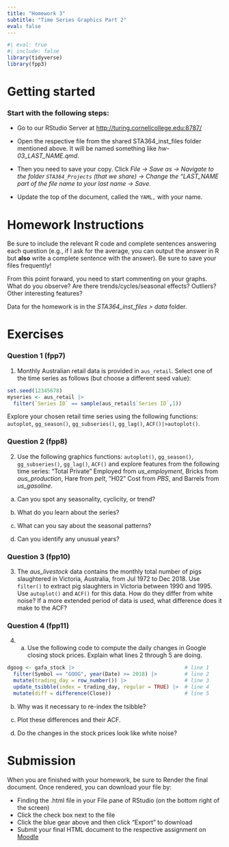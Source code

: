 ```yaml
---
title: "Homework 3"
subtitle: "Time Series Graphics Part 2"
eval: false
---
```


```r
#| eval: true
#| include: false
library(tidyverse)
library(fpp3)
```

# Getting started

### Start with the following steps:

-   Go to our RStudio Server at <http://turing.cornellcollege.edu:8787/>

-   Open the respective file from the shared STA364_inst_files folder mentioned above. It will be named something like *hw-03_LAST_NAME.qmd*.

-   Then you need to save your copy. Click *File -\> Save as -\> Navigate to the folder `STA364_Projects` (that we share) -\> Change the "LAST_NAME part of the file name to your last name -\> Save*.

-   Update the top of the document, called the `YAML,` with your name.

# Homework Instructions

::: callout-note
Be sure to include the relevant R code and complete sentences answering each question (e.g., if I ask for the average, you can output the answer in R but **also** write a complete sentence with the answer). Be sure to save your files frequently!

From this point forward, you need to start commenting on your graphs. What do you observe? Are there trends/cycles/seasonal effects? Outliers? Other interesting features?
:::

Data for the homework is in the *STA364_inst_files \> data* folder.

# Exercises

### Question 1 (fpp7)

1.  Monthly Australian retail data is provided in `aus_retail`. Select one of the time series as follows (but choose a different seed value):

```r
set.seed(12345678)
myseries <- aus_retail |>
  filter(`Series ID` == sample(aus_retail$`Series ID`,1))
```

Explore your chosen retail time series using the following functions: `autoplot`, `gg_season()`, `gg_subseries()`, `gg_lag()`, `ACF()|>autoplot()`.

### Question 2 (fpp8)

2.  Use the following graphics functions: `autoplot()`, `gg_season()`, `gg_subseries()`, `gg_lag()`, `ACF()` and explore features from the following time series: “Total Private” Employed from *us_employment*, Bricks from *aus_production*, Hare from *pelt*, “H02” Cost from *PBS*, and Barrels from *us_gasoline*.

<!-- -->

a.  Can you spot any seasonality, cyclicity, or trend?

b.  What do you learn about the series?

c.  What can you say about the seasonal patterns?

d.  Can you identify any unusual years?

### Question 3 (fpp10)

3.  The *aus_livestock* data contains the monthly total number of pigs slaughtered in Victoria, Australia, from Jul 1972 to Dec 2018. Use `filter()` to extract pig slaughters in Victoria between 1990 and 1995. Use `autoplot()` and `ACF()` for this data. How do they differ from white noise? If a more extended period of data is used, what difference does it make to the ACF?

### Question 4 (fpp11)

4.  

    a.  Use the following code to compute the daily changes in Google closing stock prices. Explain what lines 2 through 5 are doing.

```r
dgoog <- gafa_stock |>                                    # line 1
  filter(Symbol == "GOOG", year(Date) >= 2018) |>         # line 2
  mutate(trading_day = row_number()) |>                   # line 3
  update_tsibble(index = trading_day, regular = TRUE) |>  # line 4
  mutate(diff = difference(Close))                        # line 5

```

b.  Why was it necessary to re-index the tsibble?

c.  Plot these differences and their ACF.

d.  Do the changes in the stock prices look like white noise?

# Submission

When you are finished with your homework, be sure to Render the final document. Once rendered, you can download your file by:

-   Finding the .html file in your File pane of RStudio (on the bottom right of the screen)
-   Click the check box next to the file
-   Click the blue gear above and then click "Export" to download
-   Submit your final HTML document to the respective assignment on [Moodle]({{< var course.moodle >}})
